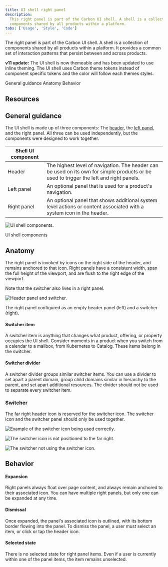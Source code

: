 ```yaml
---
title: UI shell right panel
description:
  This right panel is part of the Carbon UI shell. A shell is a collection of
  components shared by all products within a platform.
tabs: ['Usage', 'Style', 'Code']
---
```


<PageDescription>

The right panel is part of the Carbon UI shell. A shell is a collection of
components shared by all products within a platform. It provides a common set of
interaction patterns that persist between and across products.

</PageDescription>

<InlineNotification>

**v11 update:** The UI shell is now themeable and has been updated to use inline
theming. The UI shell uses Carbon theme tokens instead of component specific
tokens and the color will follow each themes styles.

</InlineNotification>

<AnchorLinks>

<AnchorLink>General guidance</AnchorLink>
<AnchorLink>Anatomy</AnchorLink>
<AnchorLink>Behavior</AnchorLink>

</AnchorLinks>

## Resources

<Row className="resource-card-group">
  <Column colLg={4} colMd={4} noGutterSm>
    <ResourceCard
      subTitle="UI Shell template"
      href="https://sketch.cloud/s/6a8e1d7b-f00a-4d8d-9d83-79ecf4dc12a0">
      <MdxIcon name="sketch" />
    </ResourceCard>
  </Column>
</Row>

## General guidance

The UI shell is made up of three components: The
[header](/components/UI-shell-header/usage), the
[left panel](/components/UI-shell-right-panel/usage), and the right panel. All
three can be used independently, but the components were designed to work
together.

| Shell UI component |                                                                                                                                         |
| ------------------ | --------------------------------------------------------------------------------------------------------------------------------------- |
| Header             | The highest level of navigation. The header can be used on its own for simple products or be used to trigger the left and right panels. |
| Left panel         | An optional panel that is used for a product's navigation.                                                                              |
| Right panel        | An optional panel that shows additional system level actions or content associated with a system icon in the header.                    |

<Row>
<Column colLg={8}>

![UI shell components.](images/shell-usage-1.png)

<Caption>UI shell components</Caption>

</Column>
</Row>

## Anatomy

The right panel is invoked by icons on the right side of the header, and remains
anchored to that icon. Right panels have a consistent width, span the full
height of the viewport, and are flush to the right edge of the viewport.

Note that the switcher also lives in a right panel.

![Header panel and switcher.](images/right-panel-usage-1.png)

<Caption>
  The right panel configured as an empty header panel (left) and a switcher
  (right).
</Caption>

#### Switcher item

A switcher item is anything that changes what product, offering, or property
occupies the UI shell. Consider moments in a product when you switch from a
calendar to a mailbox, from Kubernetes to Catalog. These items belong in the
switcher.

#### Switcher divider

A switcher divider groups similar switcher items. You can use a divider to set
apart a parent domain, group child domains similar in hierarchy to the parent,
and set apart additional resources. The divider should not be used to separate
every switcher item.

### Switcher

The far right header icon is reserved for the switcher icon. The switcher icon
and the switcher panel should only be used together.

<DoDontRow>
  <DoDont colLg={6} caption="Positioned the switcher to the far right.">

![Example of the switcher icon being used correctly.](images/right-panel-usage-2.png)

  </DoDont>
  <DoDont type="dont" colLg={6}  caption="Do not position other icons to the right of the switcher.">

![The switcher icon is not positioned to the far right.](images/right-panel-usage-3.png)

  </DoDont>
</DoDontRow>

<DoDontRow>
  <DoDont type="dont" colLg={6}  caption="Do not use another icon for the switcher.">

![The switcher not using the switcher icon.](images/right-panel-usage-4.png)

  </DoDont>
</DoDontRow>

## Behavior

#### Expansion

Right panels always float over page content, and always remain anchored to their
associated icon. You can have multiple right panels, but only one can be
expanded at any time.

#### Dismissal

Once expanded, the panel's associated icon is outlined, with its bottom border
flowing into the panel. To dismiss the panel, a user must select an item, or
click or tap the header icon.

#### Selected state

There is no selected state for right panel items. Even if a user is currently
within one of the panel items, the item remains unselected.

